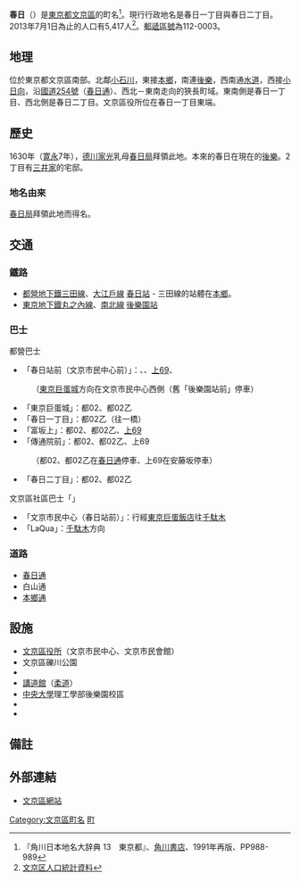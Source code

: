 {{Pathnav|日本|東京都|文京區|name=春日|frame=1}}
{{Infobox Settlement
|official_name = 春日
|native_name =
|settlement_type = [[町|町]]
|image_skyline = Kasuga-chō crossing 03.jpg
|imagesize = 250px
|image_caption = 春日町交差點。上下是[[春日通|春日通]]、左右是{{link-ja|白山通|白山通り}}。下方是[[後樂園站|後樂園站]]。
|image_flag =
|image_seal =
| image_map =
| map_caption =
|subdivision_type = [[國家|國家]]
|subdivision_name = [[File:Flag_of_Japan.svg|border]] [[日本|日本]]
|subdivision_type1 = [[都道府縣|都道府縣]]
|subdivision_name1 = [[File:Flag_of_Tokyo_Prefecture.svg|25px]] [[東京都|東京都]]
|subdivision_type2 = [[東京都區部|特別區]]
|subdivision_name2 = [[File:Flag_of_Bunkyo,_Tokyo.svg|25px]] [[文京區|文京區]]
|subdivision_type3 = [[地域|地域]]
|subdivision_name3 = 小石川地域
|established_title =
|established_date =
|government_type =
|leader_title =
|leader_name =
|area_magnitude =
|area_total_sq_mi =
|area_total_km2 =0.337
|area_land_sq_mi =
|area_land_km2 =
|area_urban_sq_mi =
|area_urban_km2 =
|area_metro_km2 =
|area_metro_sq_mi =
|population_as_of= 2013年7月1日
|population_footnotes =
|population_total = 5417
|population_urban =
|population_metro =
|population_density_sq_mi =
|population_density_km2 = auto
| timezone = [[日本標準時間|JST]]
| utc_offset = +9
|timezone_DST =
|utc_offset_DST =
|latd=|latm=|lats=|latNS=
|longd=|longm=|longs=|longEW=
|elevation_footnotes=
|elevation_m =
|elevation_ft =
|postal_code_type = [[郵遞區號|郵遞區號]]
|postal_code = 112-0003
|area_code =
|website =
|footnotes =
}}
'''春日'''（{{jpn|j=春日|hg=かすが|rm=Kasuga|f=y}}）是[[東京都|東京都]][[文京區|文京區]]的町名<ref name="kado">『角川日本地名大辞典 13　東京都』、[[角川書店|角川書店]]、1991年再版、PP988-989</ref>。現行行政地名是春日一丁目與春日二丁目。2013年7月1日為止的人口有5,417人<ref>[http://www.city.bunkyo.lg.jp/var/rev0/0060/5167/chocho2507.pdf 文京区人口統計資料]{{dead link|date=2018年1月 |bot=InternetArchiveBot |fix-attempted=yes }}</ref>。[[郵遞區號|郵遞區號]]為112-0003。

== 地理 ==
位於東京都文京區南部。北鄰[[小石川|小石川]]，東接[[本鄉_(文京區)|本鄉]]，南連[[後樂|後樂]]，西南通[[水道_(文京區)|水道]]，西接[[小日向|小日向]]，沿[[國道254號|國道254號]]（[[春日通|春日通]]）、西北－東南走向的狹長町域。東南側是春日一丁目、西北側是春日二丁目。文京區役所位在春日一丁目東端。

== 歷史 ==
1630年（[[寛永|寛永]]7年），[[德川家光|德川家光]]乳母[[春日局|春日局]]拜領此地。本來的春日在現在的[[後樂|後樂]]。2丁目有[[三井家|三井家]]的宅邸。

=== 地名由來 ===
[[春日局|春日局]]拜領此地而得名。

== 交通 ==
=== 鐵路 ===
* [[都營地下鐵三田線|都營地下鐵三田線]]、[[都營地下鐵大江戶線|大江戶線]] [[春日站_(東京都)|春日站]] - 三田線的站體在[[本鄉_(文京區)|本鄉]]。
* [[東京地下鐵丸之內線|東京地下鐵丸之內線]]、[[東京地下鐵南北線|南北線]] [[後樂園站|後樂園站]]

=== 巴士 ===
; 都營巴士
* 「春日站前（文京市民中心前）」：{{link-ja|都營巴士大塚支所|都営バス大塚支所|都02}}、{{link-ja|都營巴士巢鴨營業所|都営バス巣鴨営業所|都02乙}}、[[都營巴士小瀧橋營業所#上69系統|上69]]、{{link-ja|都營巴士大塚支所|都営バス大塚支所|上60}}
: （[[東京巨蛋城|東京巨蛋城]]方向在文京市民中心西側（舊「後樂園站前」停車）
* 「東京巨蛋城」：都02、都02乙
* 「春日一丁目」：都02乙（往一橋）
* 「富坂上」：都02、都02乙、[[都營巴士小瀧橋營業所|上69]]
* 「傳通院前」：都02、都02乙、上69
: （都02、都02乙在[[春日通|春日通]]停車、上69在安藤坂停車）
* 「春日二丁目」：都02、都02乙
; 文京區社區巴士「{{link-ja|Bーぐる|Bーぐる}}」
* 「文京市民中心（春日站前）」：行經[[東京巨蛋飯店|東京巨蛋飯店]]往[[千駄木|千駄木]]
* 「LaQua」：[[千駄木|千駄木]]方向

=== 道路 ===
* [[春日通|春日通]]
* 白山通
* [[本鄉通_(東京都)|本鄉通]]

== 設施 ==
* [[文京區役所|文京區役所]]（文京市民中心、文京市民會館）
* 文京區礫川公園
* {{link-ja|東京都戰没者靈苑|東京都戦没者霊苑}}
* [[講道館|講道館]]（[[柔道|柔道]]）
* [[中央大學|中央大學]]理工學部後樂園校區
* {{link-ja|中央大學高等學校|中央大学高等学校}}
* {{link-ja|龍閑寺|龍閑寺}}

== 備註 ==
{{reflist}}

== 外部連結 ==
{{commonscat|Kasuga, Tokyo}}
* [http://www.city.bunkyo.lg.jp/ 文京區網站] {{Wayback|url=http://www.city.bunkyo.lg.jp/ |date=20130723025919 }}

{{文京區的町名}}
{{DEFAULTSORT:Kasuga}}
[[Category:文京區町名|Category:文京區町名]]
[[Category:以人名命名的日本行政區|町]]